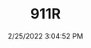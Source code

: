 ---
width: 2000
height: 1333
title: 911R
description: Spotless 911R engine
date: 2/25/2022 3:04:52 PM
cameraMake: Sony
cameraModel: ILCE-7M3
lens: FE 35mm F1.4 GM
settingsfStop: f/1.4
settingsISO: ISO 500
settingsShutter: 1/40
settingsFocalLength: 35 mm
---